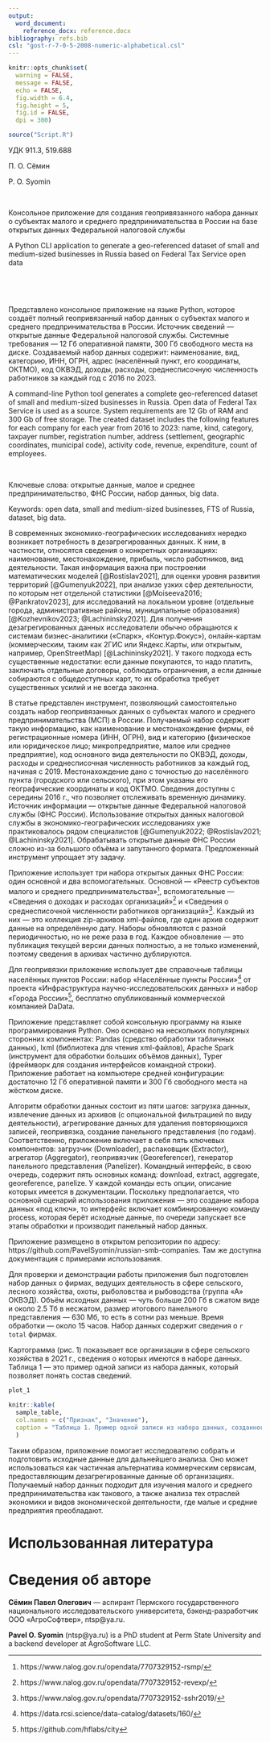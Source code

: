 ```yaml
---
output: 
  word_document:
    reference_docx: reference.docx
bibliography: refs.bib
csl: "gost-r-7-0-5-2008-numeric-alphabetical.csl"
---
```


```r
knitr::opts_chunk$set(
  warning = FALSE, 
  message = FALSE, 
  echo = FALSE, 
  fig.width = 6.4, 
  fig.height = 5,
  fig.id = FALSE,
  dpi = 300)
```

```r
source("Script.R")
```

УДК 911.3, 519.688

<div custom-style="Author">
П. О. Сёмин

P. O. Syomin
</div>

<br>

<div custom-style="Title">
Консольное приложение для создания геопривязанного набора данных о субъектах малого и среднего предпринимательства в России на базе открытых данных Федеральной налоговой службы

A Python CLI application to generate a geo-referenced dataset of small and medium-sized businesses in Russia based on Federal Tax Service open data
</div>

<br>

<br>

<div custom-style="Abstract">
Представлено консольное приложение на языке Python, которое создаёт полный геопривязанный набор данных о субъектах малого и среднего предпринимательства в России. Источник сведений — открытые данные Федеральной налоговой службы. Системные требования — 12 Гб оперативной памяти, 300 Гб свободного места на диске. Создаваемый набор данных содержит: наименование, вид, категорию, ИНН, ОГРН, адрес (населённый пункт, его координаты, ОКТМО), код ОКВЭД, доходы, расходы, среднесписочную численность работников за каждый год c 2016 по 2023.

A command-line Python tool generates a complete geo-referenced dataset of small and medium-sized businesses in Russia. Open data of Federal Tax Service is used as a source. System requirements are 12 Gb of RAM and 300 Gb of free storage. The created dataset includes the following features for each company for each year from 2016 to 2023: name, kind, category, taxpayer number, registration number, address (settlement, geographic coordinates, municipal code), activity code, revenue, expenditure, count of employees.

<br>

Ключевые слова: открытые данные, малое и среднее предпринимательство, ФНС России, набор данных, big data.

Keywords: open data, small and medium-sized businesses, FTS of Russia, dataset, big data.
</div>

В современных экономико-географических исследованиях нередко возникает потребность в дезагрегированных данных. К ним, в частности, относятся сведения о конкретных организациях: наименование, местонахождение, прибыль, число работников, вид деятельности. Такая информация важна при построении математических моделей [@Rostislav2021], для оценки уровня развития территорий [@Gumenyuk2022], при анализе узких сфер деятельности, по которым нет отдельной статистики [@Moiseeva2016; @Pankratov2023], для исследований на локальном уровне (отдельные города, административные районы, муниципальные образования) [@Kozhevnikov2023; @Lachininsky2021]. Для получения дезагрегированных данных исследователи обычно обращаются к системам бизнес-аналитики («Спарк», «Контур.Фокус»), онлайн-картам  (коммерческим, таким как 2ГИС или Яндекс.Карты, или открытым, например, OpenStreetMap) [@Lachininsky2021]. У такого подхода есть существенные недостатки: если данные покупаются, то надо платить, заключать отдельные договоры, соблюдать ограничения, а если данные собираются с общедоступных карт, то их обработка требует существенных усилий и не всегда законна.

В статье представлен инструмент, позволяющий самостоятельно создать набор геопривязанных данных о субъектах малого и среднего предпринимательства (МСП) в России. Получаемый набор содержит такую информацию, как наименование и местонахождение фирмы, её регистрационные номера (ИНН, ОГРН), вид и категорию (физическое или юридическое лицо; микропредприятие, малое или среднее предприятие), код основного вида деятельности по ОКВЭД, доходы, расходы и среднесписочная численность работников за каждый год, начиная с 2019. Местонахождение дано с точностью до населённого пункта (городского или сельского), при этом указаны его географические координаты и код ОКТМО. Сведения доступны с середины 2016 г., что позволяет отслеживать временную динамику. Источник информации — открытые данные Федеральной налоговой службы (ФНС России). Использование открытых данных налоговой службы в экономико-географических исследованиях уже практиковалось рядом специалистов [@Gumenyuk2022; @Rostislav2021; @Lachininsky2021]. Обрабатывать открытые данные ФНС России сложно из-за большого объёма и запутанного формата. Предложенный инструмент упрощает эту задачу.

Приложение использует три набора открытых данных ФНС России: один основной и два вспомогательных. Основной — «Реестр субъектов малого и среднего предпринимательства»[^1], вспомогательные — «Сведения о доходах и расходах организаций»[^2] и «Сведения о среднесписочной численности работников организаций»[^3]. Каждый из них — это коллекция zip-архивов xml-файлов, где один архив содержит данные на определённую дату. Наборы обновляются с разной периодичностью, но не реже раза в год. Каждое обновление — это публикация текущей версии данных полностью, а не только изменений, поэтому сведения в архивах частично дублируются.

[^1]: https://www.nalog.gov.ru/opendata/7707329152-rsmp/
[^2]: https://www.nalog.gov.ru/opendata/7707329152-revexp/
[^3]: https://www.nalog.gov.ru/opendata/7707329152-sshr2019/

Для геопривязки приложение использует две справочные таблицы населённых пунктов России: набор «Населённые пункты России»[^4] от проекта «Инфраструктура научно-исследовательских данных» и набор «Города России»[^5], бесплатно опубликованный коммерческой компанией DaData.

[^4]: https://data.rcsi.science/data-catalog/datasets/160/
[^5]: https://github.com/hflabs/city

Приложение представляет собой консольную программу на языке программирования Python. Оно основано на нескольких популярных сторонних компонентах: Pandas (средство обработки табличных данных), lxml (библиотека для чтения xml-файлов), Apache Spark (инструмент для обработки больших объёмов данных), Typer (фреймворк для создания интерфейсов командной строки). Приложение работает на компьютере средней конфигурации: достаточно 12 Гб оперативной памяти и 300 Гб свободного места на жёстком диске.

Алгоритм обработки данных состоит из пяти шагов: загрузка данных, извлечение данных из архивов (с опциональной фильтрацией по виду деятельности), агрегирование данных для удаления повторяющихся записей, геопривязка, создание панельного представления (по годам). Соответственно, приложение включает в себя пять ключевых компонентов: загрузчик (Downloader), распаковщик (Extractor), агрегатор (Aggregator), геопривязчик (Georeferencer), генератор панельного представления (Panelizer). Командный интерфейс, в свою очередь, содержит пять основных команд: download, extract, aggregate, georeference, panelize. У каждой команды есть опции, описание которых имеется в документации. Поскольку предполагается, что основной сценарий использования приложения — это создание набора данных «под ключ», то интерфейс включает комбинированную команду process, которая берёт исходные данные, по очереди запускает все этапы обработки и производит панельный набор данных.

Приложение размещено в открытом репозитории по адресу: https://github.com/PavelSyomin/russian-smb-companies. Там же доступна документация с примерами использования.

Для проверки и демонстрации работы приложения был подготовлен набор данных о фирмах, ведущих деятельность в сфере сельского, лесного хозяйства, охоты, рыболовства и рыбоводства (группа «А» ОКВЭД). Объём исходных данных — чуть больше 200 Гб в сжатом виде и около 2.5 Тб в несжатом, размер итогового панельного представления — 630 Мб, то есть в сотни раз меньше. Время обработки — около 15 часов. Набор данных содержит сведения о `r total` фирмах.

Картограмма (рис. 1) показывает все организации в сфере сельского хозяйства в 2021 г., сведения о которых имеются в наборе данных. Таблица 1 — это пример одной записи из набора данных, который позволяет понять состав сведений.

```r
plot_1
```

```r
knitr::kable(
  sample_table, 
  col.names = c("Признак", "Значение"),
  caption = "Таблица 1. Пример одной записи из набора данных, созданного с помощью приложения"
  )
```

Таким образом, приложение помогает исследователю собрать и подготовить исходные данные для дальнейшего анализа. Оно может использоваться как частичная альтернатива коммерческим сервисам, предоставляющим дезагрегированные данные об организациях. Получаемый набор данных подходит для изучения малого и среднего предпринимательства как такового, а также анализа тех отраслей экономики и видов экономической деятельности, где малые и средние предприятия преобладают.

# Использованная литература

<div id="refs"></div>

# Сведения об авторе

**Сёмин Павел Олегович** — аспирант Пермского государственного национального исследовательского университета, бэкенд-разработчик ООО «АгроСофтвер», ntsp\@ya.ru.

**Pavel O. Syomin** (ntsp\@ya.ru) is a PhD student at Perm State University and a backend developer at AgroSoftware LLC.
